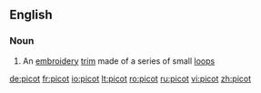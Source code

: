 ==English==

===Noun===
{{wikipedia}}
{{en-noun}}

# An [[embroidery]] [[trim]] made of a series of small [[loop]]s

[[de:picot]]
[[fr:picot]]
[[io:picot]]
[[lt:picot]]
[[ro:picot]]
[[ru:picot]]
[[vi:picot]]
[[zh:picot]]
